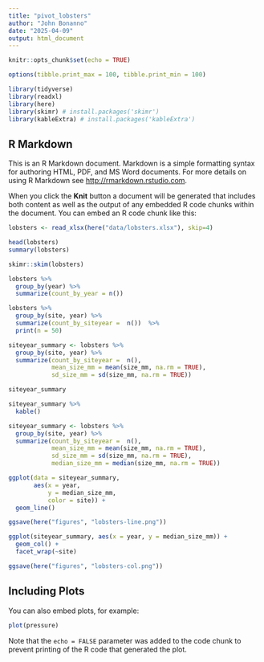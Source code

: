 ```yaml
---
title: "pivot_lobsters"
author: "John Bonanno"
date: "2025-04-09"
output: html_document
---
```


```r
knitr::opts_chunk$set(echo = TRUE)

options(tibble.print_max = 100, tibble.print_min = 100)

library(tidyverse)
library(readxl)
library(here)
library(skimr) # install.packages('skimr')
library(kableExtra) # install.packages('kableExtra')
```

## R Markdown

This is an R Markdown document. Markdown is a simple formatting syntax for authoring HTML, PDF, and MS Word documents. For more details on using R Markdown see <http://rmarkdown.rstudio.com>.

When you click the **Knit** button a document will be generated that includes both content as well as the output of any embedded R code chunks within the document. You can embed an R code chunk like this:

```r
lobsters <- read_xlsx(here("data/lobsters.xlsx"), skip=4)

head(lobsters)
summary(lobsters)

skimr::skim(lobsters)


```

```r
lobsters %>%
  group_by(year) %>%
  summarize(count_by_year = n())
```

```r
lobsters %>%
  group_by(site, year) %>%
  summarize(count_by_siteyear =  n())  %>%
  print(n = 50)
```

```r
siteyear_summary <- lobsters %>%
  group_by(site, year) %>%
  summarize(count_by_siteyear =  n(), 
            mean_size_mm = mean(size_mm, na.rm = TRUE), 
            sd_size_mm = sd(size_mm, na.rm = TRUE))

siteyear_summary
```
```r
siteyear_summary %>%
  kable()
```

```r
siteyear_summary <- lobsters %>%
  group_by(site, year) %>%
  summarize(count_by_siteyear =  n(), 
            mean_size_mm = mean(size_mm, na.rm = TRUE), 
            sd_size_mm = sd(size_mm, na.rm = TRUE), 
            median_size_mm = median(size_mm, na.rm = TRUE))

ggplot(data = siteyear_summary, 
       aes(x = year, 
           y = median_size_mm, 
           color = site)) +
  geom_line() 
```
```r
ggsave(here("figures", "lobsters-line.png"))
```

```r
ggplot(siteyear_summary, aes(x = year, y = median_size_mm)) +
  geom_col() +
  facet_wrap(~site)
```

```r
ggsave(here("figures", "lobsters-col.png"))
```


## Including Plots

You can also embed plots, for example:

```r
plot(pressure)
```

Note that the `echo = FALSE` parameter was added to the code chunk to prevent printing of the R code that generated the plot.
